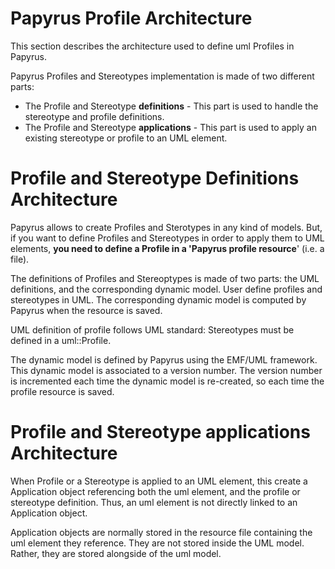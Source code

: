 
= Papyrus Profile Architecture =

This section describes the architecture used to define uml Profiles in Papyrus. 

Papyrus Profiles and Stereotypes implementation is made of two different parts:
* The Profile and Stereotype '''definitions''' - This part is used to handle the stereotype and profile definitions.
* The Profile and Stereotype '''applications''' - This part is used to apply an existing stereotype or profile to an UML element.


= Profile and Stereotype Definitions Architecture =

Papyrus allows to create Profiles and Sterotypes in any kind of models. But, if you want to define Profiles and Stereotypes in order to apply them to UML elements, '''you need to define a Profile in a 'Papyrus profile resource'''' (i.e. a file).

The definitions of Profiles and Stereoptypes is made of two parts: the UML definitions, and the corresponding dynamic model. User define profiles and stereotypes in UML. The corresponding dynamic model is computed by Papyrus when the resource is saved.

UML definition of profile follows UML standard: Stereotypes must be defined in a uml::Profile.

The dynamic model is defined by Papyrus using the EMF/UML framework. This dynamic model is associated to a version number. The version number is incremented each time the dynamic model is re-created, so each time the profile resource is saved.

= Profile and Stereotype applications Architecture =

When Profile or a Stereotype is applied to an UML element, this create a Application object referencing both the uml element, and the profile or stereotype definition. 
Thus, an uml element is not directly linked to an Application object.

Application objects are normally stored in the resource file containing the uml element they reference. They are not stored inside the UML model. Rather, they are stored alongside of the uml model. 


